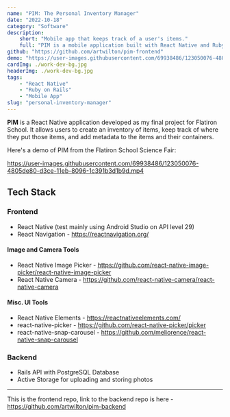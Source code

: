 ```yaml
---
name: "PIM: The Personal Inventory Manager"
date: "2022-10-18"
category: "Software"
description:
    short: "Mobile app that keeps track of a user's items."
    full: "PIM is a mobile application built with React Native and Ruby on Rails. It allows users to create an inventory of items, keep track of each item's location, and add metadata to the items and their containers."
github: "https://github.com/artwilton/pim-frontend"
demo: "https://user-images.githubusercontent.com/69938486/123050076-4805de80-d3ce-11eb-8096-1c391b3d1b9d.mp4"
cardImg: ./work-dev-bg.jpg
headerImg: ./work-dev-bg.jpg
tags:
    - "React Native"
    - "Ruby on Rails"
    - "Mobile App"
slug: "personal-inventory-manager"
---
```


**PIM** is a React Native application developed as my final project for Flatiron School. It allows users to create an inventory of items, keep track of where they put those items, and add metadata to the items and their containers.

Here's a demo of PIM from the Flatiron School Science Fair:

https://user-images.githubusercontent.com/69938486/123050076-4805de80-d3ce-11eb-8096-1c391b3d1b9d.mp4

## Tech Stack

### Frontend
- React Native (test mainly using Android Studio on API level 29)
- React Navigation - https://reactnavigation.org/

#### Image and Camera Tools
- React Native Image Picker - https://github.com/react-native-image-picker/react-native-image-picker
- React Native Camera - https://github.com/react-native-camera/react-native-camera

#### Misc. UI Tools
- React Native Elements - https://reactnativeelements.com/
- react-native-picker - https://github.com/react-native-picker/picker
- react-native-snap-carousel - https://github.com/meliorence/react-native-snap-carousel

### Backend
- Rails API with PostgreSQL Database
- Active Storage for uploading and storing photos

---
This is the frontend repo, link to the backend repo is here - https://github.com/artwilton/pim-backend